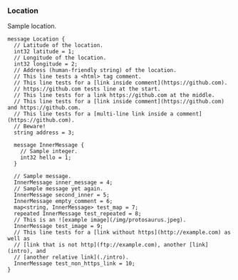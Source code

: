 <Definition>

<DefinitionHeader name="message">

### Location

</DefinitionHeader>

Sample location.

```protosaurus--location.v1.Location
message Location {
  // Latitude of the location.
  int32 latitude = 1;
  // Longitude of the location.
  int32 longitude = 2;
  // Address (human-friendly string) of the location.
  // This line tests a <html> tag comment.
  // This line tests for a [link inside comment](https://github.com).
  // https://github.com tests line at the start.
  // This line tests for a link https://github.com at the middle.
  // This line tests for a [link inside comment](https://github.com) and https://github.com.
  // This line tests for a [multi-line link inside a comment](https://github.com).
  // Beware!
  string address = 3;

  message InnerMessage {
    // Sample integer.
    int32 hello = 1;
  }

  // Sample message.
  InnerMessage inner_message = 4;
  // Sample message yet again.
  InnerMessage second_inner = 5;
  InnerMessage empty_comment = 6;
  map<string, InnerMessage> test_map = 7;
  repeated InnerMessage test_repeated = 8;
  // This is an ![example image](/img/protosaurus.jpeg).
  InnerMessage test_image = 9;
  // This line tests for a [link without https](http://example.com) as well as
  // [link that is not http](ftp://example.com), another [link](intro), and
  // [another relative link](./intro).
  InnerMessage test_non_https_link = 10;
}
```

</Definition>
